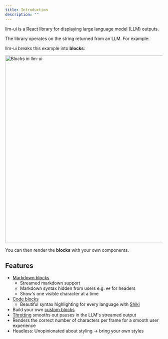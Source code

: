 ```yaml
---
title: Introduction
description: ""
---
```



llm-ui is a React library for displaying large language model (LLM) outputs.

The library operates on the string returned from an LLM. For example:

<CodeBlock code={introExampleAll} lang="markdown" />

llm-ui breaks this example into **blocks**:

<Image width="600" src={blocks} alt="Blocks in llm-ui" />

You can then render the **blocks** with your own components.

## Features

- [Markdown blocks](/docs/blocks/markdown)
  - Streamed markdown support
  - Markdown syntax hidden from users e.g. `##` for headers
  - Show's one visible character at a time
- [Code blocks](/docs/blocks/code)
  - Beautiful syntax highlighting for every language with [Shiki](https://shiki.style)
- Build your own [custom blocks](/docs/advanced/custom-blocks)
- [Throtting](/docs/advanced/throttle-functions) smooths out pauses in the LLM's streamed output
- Renders the correct number of characters per frame for a smooth user experience
- Headless: Unopinionated about styling -> bring your own styles

